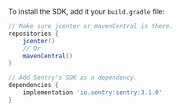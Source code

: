 To install the SDK, add it your `build.gradle` file:

```groovy {filename:build.gradle}
// Make sure jcenter or mavenCentral is there.
repositories {
    jcenter()
    // Or
    mavenCentral()
}

// Add Sentry's SDK as a dependency.
dependencies {
    implementation 'io.sentry:sentry:3.1.0'
}
```
